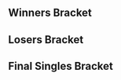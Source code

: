 {{SetGame|melee}}{{DISPLAYTITLE:Polybash XIII: ''Melee'' Singles Bracket}}
{{tabs static
|name1=Overview
|link1=Polybash/XIII/Melee
|name2=Singles Pools
|link2=Polybash/XIII/Melee/Singles Pools
|name3=Singles Bracket
|link3=Polybash/XIII/Melee/Singles Bracket
|name4=Doubles Bracket
|link4=Polybash/XIII/Melee/Doubles Bracket
|This=3
}}
<!-- Generated with http://tournament-nub.rhcloud.com/toliquipedia name=polymelee32 -->
==Winners Bracket==
{{32DEWBracketA
|tourneylink=Polybash/XIII/Melee
|tourneyname=Polybash XIII
|r1m1p1=Mew2King |r1m1p1flag=us |r1m1p1score=2 |r1m1win=1
|r1m1p2=Rice |r1m1p2flag=ca |r1m1p2score=0
|r1m1p1char1=marth |r1m1p2char1=marth |r1m1p1stock1=3 |r1m1p2stock1=0 |r1m1win1=1 |r1m1stage1=Final Destination
|r1m1p1char2=cf |r1m1p2char2=marth |r1m1p1stock2=1 |r1m1p2stock2=0 |r1m1win2=1 |r1m1stage2=Battlefield
|r1m1date=March 2, 2014
|r1m1details={{BracketMatchDetails|preview=|lrthread=|interview=|recap=|comment=|live=|vod=https://www.youtube.com/watch?v=fu3hXipaipU}}

|r1m2p1=Jethrotex |r1m2p1flag=ca |r1m2p1score=2 |r1m2win=1
|r1m2p2=Pest |r1m2p2flag=ca |r1m2p2score=1
|r1m2p1char1=peach |r1m2p2char1=falco |r1m2p1stock1=0 |r1m2p2stock1=1 |r1m2win1=2 |r1m2stage1=Battlefield
|r1m2p1char2=peach |r1m2p2char2=falco |r1m2p1stock2=2 |r1m2p2stock2=0 |r1m2win2=1 |r1m2stage2=Dream Land
|r1m2p1char3=peach |r1m2p2char3=falco |r1m2p1stock3=1 |r1m2p2stock3=0 |r1m2win3=1 |r1m2stage3=Pokémon Stadium
|r1m2date=March 2, 2014
|r1m2details={{BracketMatchDetails|preview=|lrthread=|interview=|recap=|comment=|live=|vod=https://www.youtube.com/watch?v=XI1tbCQnJkE}}

|r1m3p1=Erayz |r1m3p1flag=ca |r1m3p1score={{win}} |r1m3win=1
|r1m3p2=Ginamudkipz |r1m3p2flag=ca |r1m3p2score=DQ

|r1m4p1=SAUS |r1m4p1flag=ca |r1m4p1score={{win}} |r1m4win=1
|r1m4p2=Jih |r1m4p2flag= |r1m4p2score=DQ

|r1m5p1=Bam |r1m5p1flag=ca |r1m5p1score={{win}} |r1m5win=1
|r1m5p2=HP |r1m5p2flag=ca |r1m5p2score=DQ

|r1m6p1=Chibo |r1m6p1flag=us |r1m6p1score=0 |r1m6win=2
|r1m6p2=MasterBen |r1m6p2flag= |r1m6p2score=2

|r1m7p1=Kage |r1m7p1flag=ca |r1m7p1score={{win}} |r1m7win=1
|r1m7p2=Techiyo |r1m7p2flag=ca |r1m7p2score=DQ

|r1m8p1=Loki |r1m8p1flag=jp |r1m8p1score=2 |r1m8win=1
|r1m8p2=Cemo |r1m8p2flag=ca |r1m8p2score=0

|r1m9p1=Vwins |r1m9p1flag=ca |r1m9p1score=2 |r1m9win=1
|r1m9p2=Thatguy |r1m9p2flag= |r1m9p2score=0

|r1m10p1=TheWaz |r1m10p1flag=ca |r1m10p1score=2 |r1m10win=1
|r1m10p2=HandsomeTom |r1m10p2flag=ca |r1m10p2score=1

|r1m11p1=Diakonos |r1m11p1flag=ca |r1m11p1score=2 |r1m11win=1
|r1m11p2=SSF |r1m11p2flag=ca |r1m11p2score=1
|r1m11p1char1=marth |r1m11p2char1=cf |r1m11p1stock1=3 |r1m11p2stock1=0 |r1m11win1=1 |r1m11stage1=Yoshi's Story
|r1m11p1char2=marth |r1m11p2char2=cf |r1m11p1stock2=0 |r1m11p2stock2=3 |r1m11win2=2 |r1m11stage2=Battlefield
|r1m11p1char3=sheik |r1m11p2char3=cf |r1m11p1stock3=2 |r1m11p2stock3=0 |r1m11win3=1 |r1m11stage3=Fountain of Dreams
|r1m11date=March 2, 2014
|r1m11details={{BracketMatchDetails|preview=|lrthread=|interview=|recap=|comment=|live=|vod=https://www.youtube.com/watch?v=JROzcjdbw0M}}

|r1m12p1=Vivec |r1m12p1flag= |r1m12p1score={{win}} |r1m12win=1
|r1m12p2=Kev |r1m12p2flag=ca |r1m12p2score=DQ

|r1m13p1=KirbyKaze |r1m13p1flag=ca |r1m13p1score=2 |r1m13win=1
|r1m13p2=Than |r1m13p2flag= |r1m13p2score=0

|r1m14p1=Lampadaires |r1m14p1flag=ca |r1m14p1score=2 |r1m14win=1
|r1m14p2=Leon |r1m14p2flag=fr |r1m14p2score=0

|r1m15p1=Mifune |r1m15p1flag=ca |r1m15p1score=2 |r1m15win=1
|r1m15p2=Hero |r1m15p2flag= |r1m15p2score=0

|r1m16p1=Vrud |r1m16p1flag=ca |r1m16p1score=1 |r1m16win=2
|r1m16p2=Jarc |r1m16p2flag=ca |r1m16p2score=2

|r2m1p1=Mew2King |r2m1p1flag=us |r2m1p1score=2 |r2m1win=1
|r2m1p2=Jethrotex |r2m1p2flag=ca |r2m1p2score=0
|r2m1p1char1=sheik |r2m1p2char1=peach |r2m1p1stock1=3 |r2m1p2stock1=0 |r2m1win1=1 |r2m1stage1=Battlefield
|r2m1p1char2=sheik |r2m1p2char2=peach |r2m1p1stock2=3 |r2m1p2stock2=0 |r2m1win2=1 |r2m1stage2=Fountain of Dreams
|r2m1date=March 2, 2014
|r2m1details={{BracketMatchDetails|preview=|lrthread=|interview=|recap=|comment=|live=|vod=https://www.youtube.com/watch?v=CtHAjUWB1-8}}

|r2m2p1=Erayz |r2m2p1flag=ca |r2m2p1score=2 |r2m2win=1
|r2m2p2=SAUS |r2m2p2flag=ca |r2m2p2score=1

|r2m3p1=Bam |r2m3p1flag=ca |r2m3p1score=2 |r2m3win=1
|r2m3p2=MasterBen |r2m3p2flag= |r2m3p2score=0

|r2m4p1=Kage |r2m4p1flag=ca |r2m4p1score=2 |r2m4win=1
|r2m4p2=Loki |r2m4p2flag=jp |r2m4p2score=0
|r2m4p1char1=cf |r2m4p2char1=ganon |r2m4p1stock1=3 |r2m4p2stock1=0 |r2m4win1=1 |r2m4stage1=Battlefield
|r2m4p1char2=cf |r2m4p2char2=ganon |r2m4p1stock2=2 |r2m4p2stock2=0 |r2m4win2=1 |r2m4stage2=Yoshi's Story
|r2m4date=March 2, 2014
|r2m4details={{BracketMatchDetails|preview=|lrthread=|interview=|recap=|comment=|live=|vod=https://www.youtube.com/watch?v=KRk9kraurvE}}

|r2m5p1=Vwins |r2m5p1flag=ca |r2m5p1score=2 |r2m5win=1
|r2m5p2=TheWaz |r2m5p2flag=ca |r2m5p2score=0
|r2m5p1char1=peach |r2m5p2char1=sheik |r2m5p1stock1=2 |r2m5p2stock1=0 |r2m5win1=1 |r2m5stage1=Battlefield
|r2m5p1char2=peach |r2m5p2char2=sheik |r2m5p1stock2=2 |r2m5p2stock2=0 |r2m5win2=1 |r2m5stage2=Battlefield
|r2m5date=March 2, 2014
|r2m5details={{BracketMatchDetails|preview=|lrthread=|interview=|recap=|comment=|live=|vod=https://www.youtube.com/watch?v=9T5a2_8BZf4}}

|r2m6p1=Diakonos |r2m6p1flag=ca |r2m6p1score=2 |r2m6win=1
|r2m6p2=Vivec |r2m6p2flag= |r2m6p2score=0

|r2m7p1=KirbyKaze |r2m7p1flag=ca |r2m7p1score=2 |r2m7win=1
|r2m7p2=Lampadaires |r2m7p2flag=ca |r2m7p2score=0

|r2m8p1=Mifune |r2m8p1flag=ca |r2m8p1score=2 |r2m8win=1
|r2m8p2=Jarc |r2m8p2flag=ca |r2m8p2score=0

|r3m1p1=Mew2King |r3m1p1flag=us |r3m1p1score=2 |r3m1win=1
|r3m1p2=Erayz |r3m1p2flag=ca |r3m1p2score=0
|r3m1p1char1=sheik |r3m1p2char1=fox |r3m1p1stock1=3 |r3m1p2stock1=0 |r3m1win1=1 |r3m1stage1=Dream Land
|r3m1p1char2=fox |r3m1p2char2=fox |r3m1p1stock2=3 |r3m1p2stock2=0 |r3m1win2=1 |r3m1stage2=Pokémon Stadium
|r3m1date=March 2, 2014
|r3m1details={{BracketMatchDetails|preview=|lrthread=|interview=|recap=|comment=The Challonge bracket incorrectly lists the score as 3-0.|live=|vod=https://www.youtube.com/watch?v=KfNSaphN80U}}

|r3m2p1=Bam |r3m2p1flag=ca |r3m2p1score=2 |r3m2win=1
|r3m2p2=Kage |r3m2p2flag=ca |r3m2p2score=1
|r3m2p1char1=falco |r3m2p2char1=fox |r3m2p1stock1=2 |r3m2p2stock1=0 |r3m2win1=1 |r3m2stage1=Battlefield
|r3m2p1char2=falco |r3m2p2char2=ganon |r3m2p1stock2=0 |r3m2p2stock2=1 |r3m2win2=2 |r3m2stage2=Yoshi's Story
|r3m2p1char3=falco |r3m2p2char3=ganon |r3m2p1stock3=1 |r3m2p2stock3=0 |r3m2win3=1 |r3m2stage3=Pokémon Stadium
|r3m2date=March 2, 2014
|r3m2details={{BracketMatchDetails|preview=|lrthread=|interview=|recap=|comment=|live=|vod=https://www.youtube.com/watch?v=wxhO573N3xs}}

|r3m3p1=Vwins |r3m3p1flag=ca |r3m3p1score=2 |r3m3win=1
|r3m3p2=Diakonos |r3m3p2flag=ca |r3m3p2score=0
|r3m3p1char1=peach |r3m3p2char1=marth |r3m3p1stock1=1 |r3m3p2stock1=0 |r3m3win1=1 |r3m3stage1=Final Destination
|r3m3p1char2=peach |r3m3p2char2=marth |r3m3p1stock2=2 |r3m3p2stock2=0 |r3m3win2=1 |r3m3stage2=Fountain of Dreams
|r3m3date=March 2, 2014
|r3m3details={{BracketMatchDetails|preview=|lrthread=|interview=|recap=|comment=|live=|vod=https://www.youtube.com/watch?v=bKqQXOteBC0}}

|r3m4p1=KirbyKaze |r3m4p1flag=ca |r3m4p1score=2 |r3m4win=1
|r3m4p2=Mifune |r3m4p2flag=ca |r3m4p2score=0
|r3m4p1char1=sheik |r3m4p2char1=fox |r3m4p1stock1=3 |r3m4p2stock1=0 |r3m4win1=1 |r3m4stage1=Battlefield
|r3m4p1char2=fox |r3m4p2char2=fox |r3m4p1stock2=3 |r3m4p2stock2=0 |r3m4win2=1 |r3m4stage2=Pokémon Stadium
|r3m4date=March 2, 2014
|r3m4details={{BracketMatchDetails|preview=|lrthread=|interview=|recap=|comment=|live=|vod=https://www.youtube.com/watch?v=h5j-9CdbkcI}}

|r4m1p1=Mew2King |r4m1p1flag=us |r4m1p1score=3 |r4m1win=1
|r4m1p2=Bam |r4m1p2flag=ca |r4m1p2score=0
|r4m1p1char1=sheik |r4m1p2char1=falco |r4m1p1stock1=3 |r4m1p2stock1=0 |r4m1win1=1 |r4m1stage1=Dream Land
|r4m1p1char2=fox |r4m1p2char2=falco |r4m1p1stock2=3 |r4m1p2stock2=0 |r4m1win2=1 |r4m1stage2=Pokémon Stadium
|r4m1p1char3=fox |r4m1p2char3=falco |r4m1p1stock3=2 |r4m1p2stock3=0 |r4m1win3=1 |r4m1stage3=Final Destination
|r4m1date=March 2, 2014
|r4m1details={{BracketMatchDetails|preview=|lrthread=|interview=|recap=|comment=|live=|vod=https://www.youtube.com/watch?v=0FHP17SA-S4}}

|r4m2p1=Vwins |r4m2p1flag=ca |r4m2p1score=0 |r4m2win=2
|r4m2p2=KirbyKaze |r4m2p2flag=ca |r4m2p2score=3
|r4m2p1char1=peach |r4m2p2char1=sheik |r4m2p1stock1=0 |r4m2p2stock1=2 |r4m2win1=2 |r4m2stage1=Battlefield
|r4m2p1char2=peach |r4m2p2char2=sheik |r4m2p1stock2=0 |r4m2p2stock2=2 |r4m2win2=2 |r4m2stage2=Dream Land
|r4m2p1char3=peach |r4m2p2char3=sheik |r4m2p1stock3=0 |r4m2p2stock3=2 |r4m2win3=2 |r4m2stage3=Dream Land
|r4m2date=March 2, 2014
|r4m2details={{BracketMatchDetails|preview=|lrthread=|interview=|recap=|comment=|live=|vod=https://www.youtube.com/watch?v=jssU3557itw}}
}}

==Losers Bracket==
{{32DELBracketSmwA
|tourneylink=Polybash/XIII/Melee
|tourneyname=Polybash XIII
|l1placement=25-32
|l2placement=17-24
|l3placement=13-16
|l4placement=9-12
|l5placement=7-8
|l6placement=5-6

|l1m1p1=Rice |l1m1p1flag=ca |l1m1p1score=0 |l1m1win=2
|l1m1p2=Pest |l1m1p2flag=ca |l1m1p2score=2

|l1m2p1=Ginamudkipz |l1m2p1flag=ca |l1m2p1score=DQ |l1m2win=2
|l1m2p2=Jih |l1m2p2flag= |l1m2p2score={{win}}

|l1m3p1=HP |l1m3p1flag=ca |l1m3p1score=DQ |l1m3win=2
|l1m3p2=Chibo |l1m3p2flag=us |l1m3p2score={{win}}

|l1m4p1=Techiyo |l1m4p1flag=ca |l1m4p1score=DQ |l1m4win=2
|l1m4p2=Cemo |l1m4p2flag=ca |l1m4p2score={{win}}

|l1m5p1=Thatguy |l1m5p1flag= |l1m5p1score=1 |l1m5win=2
|l1m5p2=HandsomeTom |l1m5p2flag=ca |l1m5p2score=2

|l1m6p1=SSF |l1m6p1flag=ca |l1m6p1score={{win}} |l1m6win=1
|l1m6p2=Kev |l1m6p2flag=ca |l1m6p2score=DQ

|l1m7p1=Than |l1m7p1flag= |l1m7p1score=1 |l1m7win=2
|l1m7p2=Leon |l1m7p2flag=fr |l1m7p2score=2

|l1m8p1=Hero |l1m8p1flag= |l1m8p1score=0 |l1m8win=2
|l1m8p2=Vrud |l1m8p2flag=ca |l1m8p2score=2

|l2m1p1=Jarc |l2m1p1flag=ca |l2m1p1score=0 |l2m1win=2
|l2m1p2=Pest |l2m1p2flag=ca |l2m1p2score=2

|l2m2p1=Lampadaires |l2m2p1flag=ca |l2m2p1score={{win}} |l2m2win=1
|l2m2p2=Jih |l2m2p2flag= |l2m2p2score=DQ

|l2m3p1=Vivec |l2m3p1flag= |l2m3p1score=2 |l2m3win=1
|l2m3p2=Chibo |l2m3p2flag=us |l2m3p2score=1

|l2m4p1=TheWaz |l2m4p1flag=ca |l2m4p1score=2 |l2m4win=1
|l2m4p2=Cemo |l2m4p2flag=ca |l2m4p2score=1

|l2m5p1=Loki |l2m5p1flag=jp |l2m5p1score=2 |l2m5win=1
|l2m5p2=HandsomeTom |l2m5p2flag=ca |l2m5p2score=0

|l2m6p1=MasterBen |l2m6p1flag= |l2m6p1score=0 |l2m6win=2
|l2m6p2=SSF |l2m6p2flag=ca |l2m6p2score=2

|l2m7p1=SAUS |l2m7p1flag=ca |l2m7p1score=2 |l2m7win=1
|l2m7p2=Leon |l2m7p2flag=fr |l2m7p2score=0

|l2m8p1=Jethrotex |l2m8p1flag=ca |l2m8p1score=2 |l2m8win=1
|l2m8p2=Vrud |l2m8p2flag=ca |l2m8p2score=0

|l3m1p1=Pest |l3m1p1flag=ca |l3m1p1score=0 |l3m1win=2
|l3m1p2=Lampadaires |l3m1p2flag=ca |l3m1p2score=2
|l3m1p1char1=falco |l3m1p2char1=marth |l3m1p1stock1=0 |l3m1p2stock1=3 |l3m1win1=2 |l3m1stage1=Dream Land
|l3m1p1char2=falco |l3m1p2char2=marth |l3m1p1stock2=0 |l3m1p2stock2=3 |l3m1win2=2 |l3m1stage2=Yoshi's Story
|l3m1date=March 2, 2014
|l3m1details={{BracketMatchDetails|preview=|lrthread=|interview=|recap=|comment=|live=|vod=https://www.youtube.com/watch?v=2piZ3PYzP9Q}}

|l3m2p1=Vivec |l3m2p1flag= |l3m2p1score=0 |l3m2win=2
|l3m2p2=TheWaz |l3m2p2flag=ca |l3m2p2score=2

|l3m3p1=Loki |l3m3p1flag=jp |l3m3p1score=2 |l3m3win=1
|l3m3p2=SSF |l3m3p2flag=ca |l3m3p2score=0
|l3m3p1char1=ganon |l3m3p2char1=cf |l3m3p1stock1=2 |l3m3p2stock1=0 |l3m3win1=1 |l3m3stage1=Battlefield
|l3m3p1char2=ganon |l3m3p2char2=cf |l3m3p1stock2=1 |l3m3p2stock2=0 |l3m3win2=1 |l3m3stage2=Final Destination
|l3m3date=March 2, 2014
|l3m3details={{BracketMatchDetails|preview=|lrthread=|interview=|recap=|comment=|live=|vod=https://www.youtube.com/watch?v=DUZaE4aCnh8}}

|l3m4p1=SAUS |l3m4p1flag=ca |l3m4p1score=2 |l3m4win=1
|l3m4p2=Jethrotex |l3m4p2flag=ca |l3m4p2score=0

|l4m1p1=Kage |l4m1p1flag=ca |l4m1p1score=0 |l4m1win=2
|l4m1p2=Lampadaires |l4m1p2flag=ca |l4m1p2score=2
|l4m1p1char1=cf |l4m1p2char1=sheik |l4m1p1stock1=0 |l4m1p2stock1=2 |l4m1win1=2 |l4m1stage1=Yoshi's Story
|l4m1p1char2=ganon |l4m1p2char2=sheik |l4m1p1stock2=0 |l4m1p2stock2=1 |l4m1win2=2 |l4m1stage2=Yoshi's Story
|l4m1date=March 2, 2014
|l4m1details={{BracketMatchDetails|preview=|lrthread=|interview=|recap=|comment=|live=|vod=https://www.youtube.com/watch?v=7hO14MSai3I}}

|l4m2p1=Erayz |l4m2p1flag=ca |l4m2p1score=2 |l4m2win=1
|l4m2p2=TheWaz |l4m2p2flag=ca |l4m2p2score=1
|l4m2p1char1=fox |l4m2p2char1=sheik |l4m2p1stock1=2 |l4m2p2stock1=0 |l4m2win1=1 |l4m2stage1=Battlefield
|l4m2p1char2=fox |l4m2p2char2=sheik |l4m2p1stock2=0 |l4m2p2stock2=1 |l4m2win2=2 |l4m2stage2=Battlefield
|l4m2p1char3=fox |l4m2p2char3=sheik |l4m2p1stock3=1 |l4m2p2stock3=0 |l4m2win3=1 |l4m2stage3=Pokémon Stadium
|l4m2date=March 2, 2014
|l4m2details={{BracketMatchDetails|preview=|lrthread=|interview=|recap=|comment=|live=|vod=https://www.youtube.com/watch?v=RFUx_En3N9g}}

|l4m3p1=Mifune |l4m3p1flag=ca |l4m3p1score=0 |l4m3win=2
|l4m3p2=Loki |l4m3p2flag=jp |l4m3p2score=2
|l4m3p1char1=fox |l4m3p2char1=ganon |l4m3p1stock1=0 |l4m3p2stock1=1 |l4m3win1=2 |l4m3stage1=Battlefield
|l4m3p1char2=fox |l4m3p2char2=ganon |l4m3p1stock2=0 |l4m3p2stock2=1 |l4m3win2=2 |l4m3stage2=Pokémon Stadium
|l4m3date=March 2, 2014
|l4m3details={{BracketMatchDetails|preview=|lrthread=|interview=|recap=|comment=|live=|vod=https://www.youtube.com/watch?v=nl9oWuopFgw}}

|l4m4p1=Diakonos |l4m4p1flag=ca |l4m4p1score=2 |l4m4win=1
|l4m4p2=SAUS |l4m4p2flag=ca |l4m4p2score=1

|l5m1p1=Lampadaires |l5m1p1flag=ca |l5m1p1score=2 |l5m1win=1
|l5m1p2=Erayz |l5m1p2flag=ca |l5m1p2score=0
|l5m1p1char1=marth |l5m1p2char1=fox |l5m1p1stock1=2 |l5m1p2stock1=0 |l5m1win1=1 |l5m1stage1=Yoshi's Story
|l5m1p1char2=fox |l5m1p2char2=fox |l5m1p1stock2=1 |l5m1p2stock2=0 |l5m1win2=1 |l5m1stage2=Dream Land
|l5m1date=March 2, 2014
|l5m1details={{BracketMatchDetails|preview=|lrthread=|interview=|recap=|comment=|live=|vod=https://www.youtube.com/watch?v=IBtxX0PZhUs}}

|l5m2p1=Loki |l5m2p1flag=jp |l5m2p1score=1 |l5m2win=2
|l5m2p2=Diakonos |l5m2p2flag=ca |l5m2p2score=2
|l5m2p1char1=ganon |l5m2p2char1=marth |l5m2p1stock1=0 |l5m2p2stock1=2 |l5m2win1=2 |l5m2stage1=Final Destination
|l5m2p1char2=ganon |l5m2p2char2=marth |l5m2p1stock2=1 |l5m2p2stock2=0 |l5m2win2=1 |l5m2stage2=Yoshi's Story
|l5m2p1char3=ganon |l5m2p2char3=marth |l5m2p1stock3=0 |l5m2p2stock3=1 |l5m2win3=2 |l5m2stage3=Fountain of Dreams
|l5m2date=March 2, 2014
|l5m2details={{BracketMatchDetails|preview=|lrthread=|interview=|recap=|comment=|live=|vod=https://www.youtube.com/watch?v=o_JuzLViSF8}}

|l6m1p1=Vwins |l6m1p1flag=ca |l6m1p1score=3 |l6m1win=1
|l6m1p2=Lampadaires |l6m1p2flag=ca |l6m1p2score=1
|l6m1p1char1=peach |l6m1p2char1=sheik |l6m1p1stock1=1 |l6m1p2stock1=0 |l6m1win1=1 |l6m1stage1=Battlefield
|l6m1p1char2=peach |l6m1p2char2=sheik |l6m1p1stock2=0 |l6m1p2stock2=2 |l6m1win2=2 |l6m1stage2=Yoshi's Story
|l6m1p1char3=peach |l6m1p2char3=sheik |l6m1p1stock3=1 |l6m1p2stock3=0 |l6m1win3=1 |l6m1stage3=Final Destination
|l6m1p1char4=peach |l6m1p2char4=sheik |l6m1p1stock4=1 |l6m1p2stock4=0 |l6m1win4=1 |l6m1stage4=Pokémon Stadium
|l6m1date=March 2, 2014
|l6m1details={{BracketMatchDetails|preview=|lrthread=|interview=|recap=|comment=The Challonge bracket incorrectly lists the score as 3-2.|live=|vod=https://www.youtube.com/watch?v=Ir3C9yz06dc}}

|l6m2p1=Bam |l6m2p1flag=ca |l6m2p1score=3 |l6m2win=1
|l6m2p2=Diakonos |l6m2p2flag=ca |l6m2p2score=1
|l6m2p1char1=falco |l6m2p2char1=marth |l6m2p1stock1=1 |l6m2p2stock1=0 |l6m2win1=1 |l6m2stage1=Final Destination
|l6m2p1char2=falco |l6m2p2char2=marth |l6m2p1stock2=1 |l6m2p2stock2=0 |l6m2win2=1 |l6m2stage2=Yoshi's Story
|l6m2p1char3=falco |l6m2p2char3=marth |l6m2p1stock3=0 |l6m2p2stock3=1 |l6m2win3=2 |l6m2stage3=Pokémon Stadium
|l6m2p1char4=falco |l6m2p2char4=marth |l6m2p1stock4=2 |l6m2p2stock4=0 |l6m2win4=1 |l6m2stage4=Pokémon Stadium
|l6m2date=March 2, 2014
|l6m2details={{BracketMatchDetails|preview=|lrthread=|interview=|recap=|comment=|live=|vod=https://www.youtube.com/watch?v=EJ0ZGkD4vwc}}
}}
<onlyinclude>
==Final Singles Bracket==
{{DEFinalSmwBracket
|tourneylink=Polybash/XIII/Melee
|tourneyname=Polybash XIII
|l1placement=4
|r2placement=3
|r3loserplacement=2
|r3winnerplacement=1
|column-width=175

<!-- FROM WINNERS -->
|r1m1p1=Mew2King |r1m1p1flag=us |r1m1p1score=3
|r1m1p2=KirbyKaze |r1m1p2flag=ca |r1m1p2score=1
|r1m1win=1
|r1m1p1char1=sheik |r1m1p1stock1=0 |r1m1p2char1=sheik |r1m1p2stock1=2 |r1m1win1=2 |r1m1stage1=Dream Land 
|r1m1p1char2=sheik |r1m1p1stock2=2 |r1m1p2char2=sheik |r1m1p2stock2=0 |r1m1win2=1 |r1m1stage2=Final Destination
|r1m1p1char3=sheik |r1m1p1stock3=2 |r1m1p2char3=sheik |r1m1p2stock3=0 |r1m1win3=1 |r1m1stage3=Battlefield
|r1m1p1char4=sheik |r1m1p1stock4=3 |r1m1p2char4=sheik |r1m1p2stock4=0 |r1m1win4=1 |r1m1stage4=Pokémon Stadium
|r1m1date=March 2, 2014
|r1m1finished=
|r1m1details={{BracketMatchDetails
|vod=https://www.youtube.com/watch?v=YyUpzk7vAxA
|preview= 
|lrthread=
|interview=
|recap=
|comment=
|live=
}}

<!-- FROM LOSERS -->
|l1m1p1=Vwins |l1m1p1flag=ca |l1m1p1score=1
|l1m1p2=Bam |l1m1p2flag=ca |l1m1p2score=3
|l1m1win=2
|l1m1p1char1=peach |l1m1p1stock1=0 |l1m1p2char1=fox |l1m1p2stock1=1 |l1m1win1=2 |l1m1stage1=Final Destination 
|l1m1p1char2=peach |l1m1p1stock2=0 |l1m1p2char2=fox |l1m1p2stock2=1 |l1m1win2=2 |l1m1stage2=Dream Land
|l1m1p1char3=peach |l1m1p1stock3=1 |l1m1p2char3=fox |l1m1p2stock3=0 |l1m1win3=1 |l1m1stage3=Fountain of Dreams
|l1m1p1char4=peach |l1m1p1stock4=0 |l1m1p2char4=fox |l1m1p2stock4=2 |l1m1win4=2 |l1m1stage4=Pokémon Stadium
|l1m1date=March 2, 2014
|l1m1finished=
|l1m1details={{BracketMatchDetails
|vod=https://www.youtube.com/watch?v=M5hokLLs1kQ
|preview= 
|lrthread=
|interview=
|recap=
|comment=The Challonge bracket incorrectly lists the score as 3-2.
|live=
}}

<!-- LOSERS FINALS -->
|r2m1p1=KirbyKaze |r2m1p1flag=ca |r2m1p1score=3
|r2m1p2=Bam |r2m1p2flag=ca |r2m1p2score=0
|r2m1win=1
|r2m1p1char1=sheik |r2m1p1stock1=1 |r2m1p2char1=falco |r2m1p2stock1=0 |r2m1win1=1 |r2m1stage1=Battlefield 
|r2m1p1char2=sheik |r2m1p1stock2=2 |r2m1p2char2=falco |r2m1p2stock2=0 |r2m1win2=1 |r2m1stage2=Final Destination
|r2m1p1char3=sheik |r2m1p1stock3=3 |r2m1p2char3=fox |r2m1p2stock3=0 |r2m1win3=1 |r2m1stage3=Final Destination
|r2m1date=March 2, 2014
|r2m1finished=
|r2m1details={{BracketMatchDetails
|vod=https://www.youtube.com/watch?v=ChYCmK-1360
|preview= 
|lrthread=
|interview=
|recap=
|comment=
|live=
}}

<!-- GRAND FINALS -->
|r3m1p1=Mew2King |r3m1p1flag=us |r3m1p1score=3 |export_score=true
|r3m1p2=KirbyKaze |r3m1p2flag=ca |r3m1p2score=0
|r3m1win=1
|r3m1p1char1=sheik |r3m1p1stock1=2 |r3m1p2char1=sheik |r3m1p2stock1=0 |r3m1win1=1 |r3m1stage1=Yoshi's Story 
|r3m1p1char2=sheik |r3m1p1stock2=1 |r3m1p2char2=sheik |r3m1p2stock2=0 |r3m1win2=1 |r3m1stage2=Pokémon Stadium
|r3m1p1char3=sheik |r3m1p1stock3=3 |r3m1p2char3=sheik |r3m1p2stock3=0 |r3m1win3=1 |r3m1stage3=Dream Land
|r3m1date=March 2, 2014
|r3m1finished=
|r3m1details={{BracketMatchDetails
|vod=https://www.youtube.com/watch?v=gLQcJqafnNo
|preview= 
|lrthread=
|interview=
|recap=
|comment=
|live=
}}
}}
</onlyinclude>
